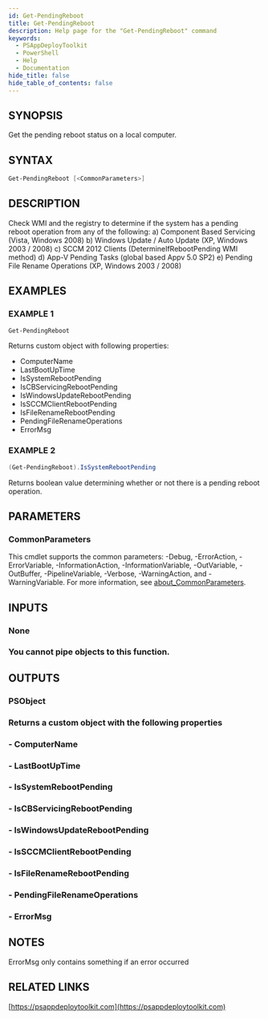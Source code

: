 ```yaml
---
id: Get-PendingReboot
title: Get-PendingReboot
description: Help page for the "Get-PendingReboot" command
keywords:
  - PSAppDeployToolkit
  - PowerShell
  - Help
  - Documentation
hide_title: false
hide_table_of_contents: false
---
```


## SYNOPSIS

Get the pending reboot status on a local computer.

## SYNTAX

```powershell
Get-PendingReboot [<CommonParameters>]
```

## DESCRIPTION

Check WMI and the registry to determine if the system has a pending reboot operation from any of the following:
a) Component Based Servicing (Vista, Windows 2008)
b) Windows Update / Auto Update (XP, Windows 2003 / 2008)
c) SCCM 2012 Clients (DetermineIfRebootPending WMI method)
d) App-V Pending Tasks (global based Appv 5.0 SP2)
e) Pending File Rename Operations (XP, Windows 2003 / 2008)

## EXAMPLES

### EXAMPLE 1

```powershell
Get-PendingReboot
```

Returns custom object with following properties:

- ComputerName
- LastBootUpTime
- IsSystemRebootPending
- IsCBServicingRebootPending
- IsWindowsUpdateRebootPending
- IsSCCMClientRebootPending
- IsFileRenameRebootPending
- PendingFileRenameOperations
- ErrorMsg

### EXAMPLE 2

```powershell
(Get-PendingReboot).IsSystemRebootPending
```

Returns boolean value determining whether or not there is a pending reboot operation.

## PARAMETERS

### CommonParameters

This cmdlet supports the common parameters: -Debug, -ErrorAction, -ErrorVariable, -InformationAction, -InformationVariable, -OutVariable, -OutBuffer, -PipelineVariable, -Verbose, -WarningAction, and -WarningVariable. For more information, see [about_CommonParameters](http://go.microsoft.com/fwlink/?LinkID=113216).

## INPUTS

### None

### You cannot pipe objects to this function.

## OUTPUTS

### PSObject

### Returns a custom object with the following properties

### - ComputerName

### - LastBootUpTime

### - IsSystemRebootPending

### - IsCBServicingRebootPending

### - IsWindowsUpdateRebootPending

### - IsSCCMClientRebootPending

### - IsFileRenameRebootPending

### - PendingFileRenameOperations

### - ErrorMsg

## NOTES

ErrorMsg only contains something if an error occurred

## RELATED LINKS

[https://psappdeploytoolkit.com](https://psappdeploytoolkit.com)
